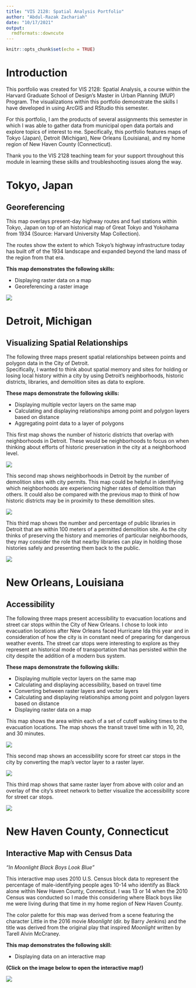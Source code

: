 ```yaml
---
title: "VIS 2128: Spatial Analysis Portfolio"
author: "Abdul-Razak Zachariah"
date: "10/17/2021"
output: 
  rmdformats::downcute
---
```


```r
knitr::opts_chunk$set(echo = TRUE)
```

# Introduction

This portfolio was created for VIS 2128: Spatial Analysis, a course within the Harvard Graduate School of Design's Master in Urban Planning (MUP) Program. The visualizations within this portfolio demonstrate the skills I have developed in using ArcGIS and RStudio this semester.  

For this portfolio, I am the products of several assignments this semester in which I was able to gather data from municipal open data portals and explore topics of interest to me. Specifically, this portfolio features maps of Tokyo (Japan), Detroit (Michigan), New Orleans (Louisiana), and my home region of New Haven County (Connecticut).  

Thank you to the VIS 2128 teaching team for your support throughout this module in learning these skills and troubleshooting issues along the way.  

# Tokyo, Japan

## **Georeferencing**

This map overlays present-day highway routes and fuel stations within Tokyo, Japan on top of an historical map of Great Tokyo and Yokohama from 1934 (Source: Harvard University Map Collection).  

The routes show the extent to which Tokyo's highway infrastructure today has built off of the 1934 landscape and expanded beyond the land mass of the region from that era.  

**This map demonstrates the following skills:**  

* Displaying raster data on a map  
* Georeferencing a raster image  

[![](thumbnails/Tokyo Georeference 3 - Fuel Stations and Highway Routes10241024_1.png)](https://abrazak95.github.io/portfolio//fullsize/Tokyo Georeference 3 - Fuel Stations and Highway Routes.pdf){target="_blank"}

# Detroit, Michigan

## **Visualizing Spatial Relationships**

The following three maps present spatial relationships between points and polygon data in the City of Detroit.  
Specifically, I wanted to think about spatial memory and sites for holding or losing local history within a city by using Detroit's neighborhoods, historic districts, libraries, and demolition sites as data to explore.  

**These maps demonstrate the following skills:**  

* Displaying multiple vector layers on the same map  
* Calculating and displaying relationships among point and polygon layers based on distance  
* Aggregating point data to a layer of polygons  

This first map shows the number of historic districts that overlap with neighborhoods in Detroit. These would be neighborhoods to focus on when thinking about efforts of historic preservation in the city at a neighborhood level.  

[![](thumbnails/DetroitNeighborhoodsHistoric.png)](https://abrazak95.github.io/portfolio//fullsize/DetroitNeighborhoodsHistoric.pdf){target="_blank"}

This second map shows neighborhoods in Detroit by the number of demolition sites with city permits. This map could be helpful in identifying which neighborhoods are experiencing higher rates of demolition than others. It could also be compared with the previous map to think of how historic districts may be in proximity to these demolition sites.  

[![](thumbnails/DetroitHoodsDemolition.png)](https://abrazak95.github.io/portfolio//fullsize/DetroitHoodsDemolition.pdf){target="_blank"}

This third map shows the number and percentage of public libraries in Detroit that are within 100 meters of a permitted demolition site. As the city thinks of preserving the history and memories of particular neighborhoods, they may consider the role that nearby libraries can play in holding those histories safely and presenting them back to the public.  

[![](thumbnails/DetroitLibrarieswithinDemolition.png)](https://abrazak95.github.io/portfolio//fullsize/DetroitLibrarieswithinDemolition.pdf){target="_blank"}

# New Orleans, Louisiana

## **Accessibility**

The following three maps present accessibility to evacuation locations and street car stops within the City of New Orleans. I chose to look into evacuation locations after New Orleans faced Hurricane Ida this year and in consideration of how the city is in constant need of preparing for dangerous weather events. The street car stops were interesting to explore as they represent an historical mode of transportation that has persisted within the city despite the addition of a modern bus system.  

**These maps demonstrate the following skills:**  

* Displaying multiple vector layers on the same map  
* Calculating and displaying accessibility, based on travel time  
* Converting between raster layers and vector layers  
* Calculating and displaying relationships among point and polygon layers based on distance  
* Displaying raster data on a map  

This map shows the area within each of a set of cutoff walking times to the evacuation locations. The map shows the transit travel time with in 10, 20, and 30 minutes.   

[![](thumbnails/NewOrleansEvacIso.png)](https://abrazak95.github.io/portfolio//fullsize/NewOrleansEvacIso.pdf){target="_blank"}

This second map shows an accessibility score for street car stops in the city by converting the map's vector layer to a raster layer.  

[![](thumbnails/NewOrleansRasterize.png)](https://abrazak95.github.io/portfolio//fullsize/NewOrleansRasterize.pdf){target="_blank"}

This third map shows that same raster layer from above with color and an overlay of the city's street network to better visualize the accessibility score for street car stops.

[![](thumbnails/NewOrleansRasterStreets.png)](https://abrazak95.github.io/portfolio//fullsize/NewOrleansRasterStreets.pdf){target="_blank"}

# New Haven County, Connecticut

## **Interactive Map with Census Data**

*"In Moonlight Black Boys Look Blue"  *

This interactive map uses 2010 U.S. Census block data to represent the percentage of male-identifying people ages 10-14 who identify as Black alone within New Haven County, Connecticut. I was 13 or 14 when the 2010 Census was conducted so I made this considering where Black boys like me were living during that time in my home region of New Haven County.  

The color palette for this map was derived from a scene featuring the character Little in the 2016 movie *Moonlight* (dir. by Barry Jenkins) and the title was derived from the original play that inspired *Moonlight* written by Tarell Alvin McCraney.  

**This map demonstrates the following skill:  **

* Displaying data on an interactive map 

**(Click on the image below to open the interactive map!)**

[![](thumbnails/New Haven County_Interactive.png)](https://abrazak95.github.io/portfolio//fullsize/Black_Boys_GNH.html){target="_blank"}
